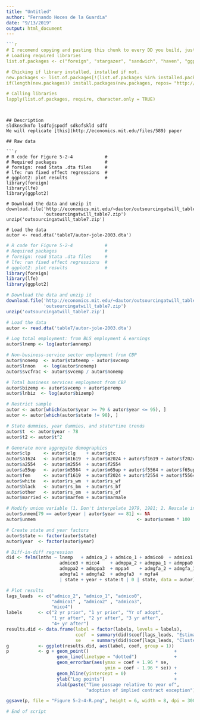 ```yaml
---
title: "Untitled"
author: "Fernando Hoces de la Guardia"
date: "9/13/2019"
output: html_document
---
```


```r
```r
# I recomend copying and pasting this chunk to every DD you build, just change the list of packages you need for your code to run.
# Loading required libraries
list.of.packages <- c("foreign", "stargazer", "sandwich", "haven", "ggplot2", "lfe")

# Chicking if library installed, installed if not. 
new.packages <- list.of.packages[!(list.of.packages %in% installed.packages()[,"Package"])]
if(length(new.packages)) install.packages(new.packages, repos= "http://cran.cnr.berkeley.edu/") 

# Calling libraries 
lapply(list.of.packages, require, character.only = TRUE)
```

```


## Description
sldknsdknfo lsdfojspodf sdkofskld sdfd  
We will replicate [this](http://economics.mit.edu/files/589) paper

## Raw data  

```r
# R code for Figure 5-2-4            #
# Required packages                  #
# foreign: read Stata .dta files     #
# lfe: run fixed effect regressions  #
# ggplot2: plot results              #
library(foreign)
library(lfe)
library(ggplot2)

# Download the data and unzip it
download.file('http://economics.mit.edu/~dautor/outsourcingatwill_table7.zip', 
              'outsourcingatwill_table7.zip')
unzip('outsourcingatwill_table7.zip')

# Load the data
autor <- read.dta('table7/autor-jole-2003.dta')
```




```r
# R code for Figure 5-2-4            #
# Required packages                  #
# foreign: read Stata .dta files     #
# lfe: run fixed effect regressions  #
# ggplot2: plot results              #
library(foreign)
library(lfe)
library(ggplot2)

# Download the data and unzip it
download.file('http://economics.mit.edu/~dautor/outsourcingatwill_table7.zip', 
              'outsourcingatwill_table7.zip')
unzip('outsourcingatwill_table7.zip')

# Load the data
autor <- read.dta('table7/autor-jole-2003.dta')

# Log total employment: from BLS employment & earnings
autor$lnemp <- log(autor$annemp)

# Non-business-service sector employment from CBP
autor$nonemp  <- autor$stateemp - autor$svcemp
autor$lnnon   <- log(autor$nonemp)
autor$svcfrac <- autor$svcemp / autor$nonemp

# Total business services employment from CBP
autor$bizemp <- autor$svcemp + autor$peremp
autor$lnbiz  <- log(autor$bizemp)

# Restrict sample
autor <- autor[which(autor$year >= 79 & autor$year <= 95), ]
autor <- autor[which(autor$state != 98), ]

# State dummies, year dummies, and state*time trends
autor$t  <- autor$year - 78
autor$t2 <- autor$t^2

# Generate more aggregate demographics
autor$clp     <- autor$clg    + autor$gtc
autor$a1624   <- autor$m1619  + autor$m2024 + autor$f1619 + autor$f2024
autor$a2554   <- autor$m2554  + autor$f2554
autor$a55up   <- autor$m5564  + autor$m65up + autor$f5564 + autor$f65up
autor$fem     <- autor$f1619  + autor$f2024 + autor$f2554 + autor$f5564 + autor$f65up
autor$white   <- autor$rs_wm  + autor$rs_wf
autor$black   <- autor$rs_bm  + autor$rs_bf
autor$other   <- autor$rs_om  + autor$rs_of
autor$married <- autor$marfem + autor$marmale

# Modify union variable (1. Don't interpolate 1979, 1981; 2. Rescale into percentage)
autor$unmem[79 == autor$year | autor$year == 81] <- NA
autor$unmem                                      <- autor$unmem * 100

# Create state and year factors
autor$state <- factor(autor$state)
autor$year  <- factor(autor$year)

# Diff-in-diff regression
did <- felm(lnths ~ lnemp   + admico_2 + admico_1 + admico0  + admico1  + admico2 + 
                    admico3 + mico4    + admppa_2 + admppa_1 + admppa0  + admppa1 +
                    admppa2 + admppa3  + mppa4    + admgfa_2 + admgfa_1 + admgfa0 +
                    admgfa1 + admgfa2  + admgfa3  + mgfa4
                    | state + year + state:t | 0 | state, data = autor)

# Plot results
lags_leads  <- c("admico_2", "admico_1", "admico0",
                 "admico1" , "admico2" , "admico3",
                 "mico4")
labels      <- c("2 yr prior", "1 yr prior", "Yr of adopt",
                 "1 yr after", "2 yr after", "3 yr after",
                 "4+ yr after")
results.did <- data.frame(label = factor(labels, levels = labels),
                          coef  = summary(did)$coef[lags_leads, "Estimate"] * 100,
                          se    = summary(did)$coef[lags_leads, "Cluster s.e."] * 100)
g           <- ggplot(results.did, aes(label, coef, group = 1))
p           <- g + geom_point()                                +
                   geom_line(linetype = "dotted")              + 
                   geom_errorbar(aes(ymax = coef + 1.96 * se,
                                     ymin = coef - 1.96 * se)) +
                   geom_hline(yintercept = 0)                  +
                   ylab("Log points")                          +
                   xlab(paste("Time passage relative to year of",
                              "adoption of implied contract exception"))

ggsave(p, file = "Figure 5-2-4-R.png", height = 6, width = 8, dpi = 300)

# End of script
```


